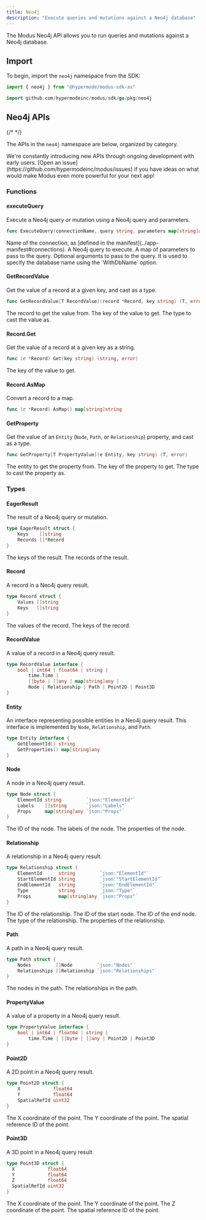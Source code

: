 ```yaml
---
title: Neo4j
description: "Execute queries and mutations against a Neo4j database"
---
```


The Modus Neo4j API allows you to run queries and mutations against a Neo4j
database.

## Import

To begin, import the `neo4j` namespace from the SDK:

<CodeGroup>

```ts AssemblyScript
import { neo4j } from "@hypermode/modus-sdk-as"
```

</CodeGroup>

<CodeGroup>

```go
import github.com/hypermodeinc/modus/sdk/go/pkg/neo4j
```

</CodeGroup>

## Neo4j APIs

{/* <!-- vale Google.Headings = NO --> */}

The APIs in the `neo4j` namespace are below, organized by category.

<Tip>
  We're constantly introducing new APIs through ongoing development with early
  users. [Open an issue](https://github.com/hypermodeinc/modus/issues) if you
  have ideas on what would make Modus even more powerful for your next app!
</Tip>

### Functions

#### executeQuery

Execute a Neo4j query or mutation using a Neo4j query and parameters.

```go
func ExecuteQuery(connectionName, query string, parameters map[string]any, opts ...Neo4jOption) (*EagerResult, error)
```

<ResponseField name="connectionName" type="string" required>
  Name of the connection, as [defined in the
  manifest](../app-manifest#connections).
</ResponseField>

<ResponseField name="query" type="string" required>
  A Neo4j query to execute.
</ResponseField>

<ResponseField name="parameters" type="map[string]any" required>
  A map of parameters to pass to the query.
</ResponseField>

<ResponseField name="opts" type="Neo4jOption" required>
  Optional arguments to pass to the query. It is used to specify the database
  name using the `WithDbName` option.
</ResponseField>

#### GetRecordValue

Get the value of a record at a given key, and cast as a type.

```go
func GetRecordValue[T RecordValue](record *Record, key string) (T, error)
```

<ResponseField name="record" type="Record" required>
  The record to get the value from.
</ResponseField>

<ResponseField name="key" type="string" required>
  The key of the value to get.
</ResponseField>

<ResponseField name="T" type="RecordValue" required>
  The type to cast the value as.
</ResponseField>

#### Record.Get

Get the value of a record at a given key as a string.

```go
func (r *Record) Get(key string) (string, error)
```

<ResponseField name="key" type="string" required>
  The key of the value to get.
</ResponseField>

#### Record.AsMap

Convert a record to a map.

```go
func (r *Record) AsMap() map[string]string
```

#### GetProperty

Get the value of an `Entity` (`Node`, `Path`, or `Relationship`) property, and
cast as a type.

```go
func GetProperty[T PropertyValue](e Entity, key string) (T, error)
```

<ResponseField name="e" type="Entity" required>
  The entity to get the property from.
</ResponseField>

<ResponseField name="key" type="string" required>
  The key of the property to get.
</ResponseField>

<ResponseField name="T" type="PropertyValue" required>
  The type to cast the property as.
</ResponseField>

### Types

#### EagerResult

The result of a Neo4j query or mutation.

```go
type EagerResult struct {
	Keys    []string
	Records []*Record
}
```

<ResponseField name="Keys" type="string[]" required>
  The keys of the result.
</ResponseField>

<ResponseField name="Records" type="Record[]" required>
  The records of the result.
</ResponseField>

#### Record

A record in a Neo4j query result.

```go
type Record struct {
	Values []string
	Keys   []string
}
```

<ResponseField name="Values" type="string[]" required>
  The values of the record.
</ResponseField>

<ResponseField name="Keys" type="string[]" required>
  The keys of the record.
</ResponseField>

#### RecordValue

A value of a record in a Neo4j query result.

```go
type RecordValue interface {
	bool | int64 | float64 | string |
		time.Time |
		[]byte | []any | map[string]any |
		Node | Relationship | Path | Point2D | Point3D
}
```

#### Entity

An interface representing possible entities in a Neo4j query result. This
interface is implemented by `Node`, `Relationship`, and `Path`.

```go
type Entity interface {
	GetElementId() string
	GetProperties() map[string]any
}
```

#### Node

A node in a Neo4j query result.

```go
type Node struct {
	ElementId string         `json:"ElementId"`
	Labels    []string       `json:"Labels"`
	Props     map[string]any `json:"Props"`
}
```

<ResponseField name="ElementId" type="string" required>
  The ID of the node.
</ResponseField>

<ResponseField name="Labels" type="string[]" required>
  The labels of the node.
</ResponseField>

<ResponseField name="Props" type="map[string]any" required>
  The properties of the node.
</ResponseField>

#### Relationship

A relationship in a Neo4j query result.

```go
type Relationship struct {
	ElementId      string         `json:"ElementId"`
	StartElementId string         `json:"StartElementId"`
	EndElementId   string         `json:"EndElementId"`
	Type           string         `json:"Type"`
	Props          map[string]any `json:"Props"`
}
```

<ResponseField name="ElementId" type="string" required>
  The ID of the relationship.
</ResponseField>

<ResponseField name="StartElementId" type="string" required>
  The ID of the start node.
</ResponseField>

<ResponseField name="EndElementId" type="string" required>
  The ID of the end node.
</ResponseField>

<ResponseField name="Type" type="string" required>
  The type of the relationship.
</ResponseField>

<ResponseField name="Props" type="map[string]any" required>
  The properties of the relationship.
</ResponseField>

#### Path

A path in a Neo4j query result.

```go
type Path struct {
	Nodes         []Node         `json:"Nodes"`
	Relationships []Relationship `json:"Relationships"`
}
```

<ResponseField name="Nodes" type="Node[]" required>
  The nodes in the path.
</ResponseField>

<ResponseField name="Relationships" type="Relationship[]" required>
  The relationships in the path.
</ResponseField>

#### PropertyValue

A value of a property in a Neo4j query result.

```go
type PropertyValue interface {
	bool | int64 | float64 | string |
		time.Time | []byte | []any | Point2D | Point3D
}
```

#### Point2D

A 2D point in a Neo4j query result.

```go
type Point2D struct {
	X            float64
	Y            float64
	SpatialRefId uint32
}
```

<ResponseField name="X" type="float64" required>
  The X coordinate of the point.
</ResponseField>

<ResponseField name="Y" type="float64" required>
  The Y coordinate of the point.
</ResponseField>

<ResponseField name="SpatialRefId" type="uint32" required>
  The spatial reference ID of the point.
</ResponseField>

#### Point3D

A 3D point in a Neo4j query result.

```go
type Point3D struct {
  X            float64
  Y            float64
  Z            float64
  SpatialRefId uint32
}
```

<ResponseField name="X" type="float64" required>
  The X coordinate of the point.
</ResponseField>

<ResponseField name="Y" type="float64" required>
  The Y coordinate of the point.
</ResponseField>

<ResponseField name="Z" type="float64" required>
  The Z coordinate of the point.
</ResponseField>

<ResponseField name="SpatialRefId" type="uint32" required>
  The spatial reference ID of the point.
</ResponseField>
